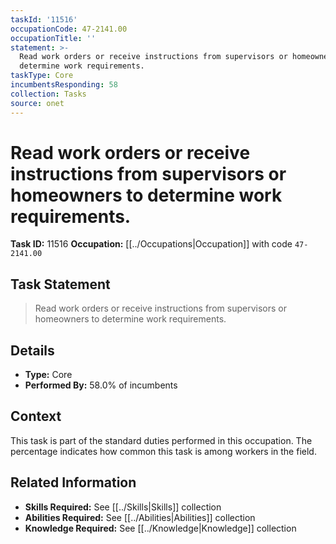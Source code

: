 ```yaml
---
taskId: '11516'
occupationCode: 47-2141.00
occupationTitle: ''
statement: >-
  Read work orders or receive instructions from supervisors or homeowners to
  determine work requirements.
taskType: Core
incumbentsResponding: 58
collection: Tasks
source: onet
---
```

# Read work orders or receive instructions from supervisors or homeowners to determine work requirements.

**Task ID:** 11516
**Occupation:** [[../Occupations|Occupation]] with code `47-2141.00`

## Task Statement

> Read work orders or receive instructions from supervisors or homeowners to determine work requirements.

## Details

- **Type:** Core
- **Performed By:** 58.0% of incumbents

## Context

This task is part of the standard duties performed in this occupation. The percentage indicates how common this task is among workers in the field.

## Related Information

- **Skills Required:** See [[../Skills|Skills]] collection
- **Abilities Required:** See [[../Abilities|Abilities]] collection
- **Knowledge Required:** See [[../Knowledge|Knowledge]] collection
